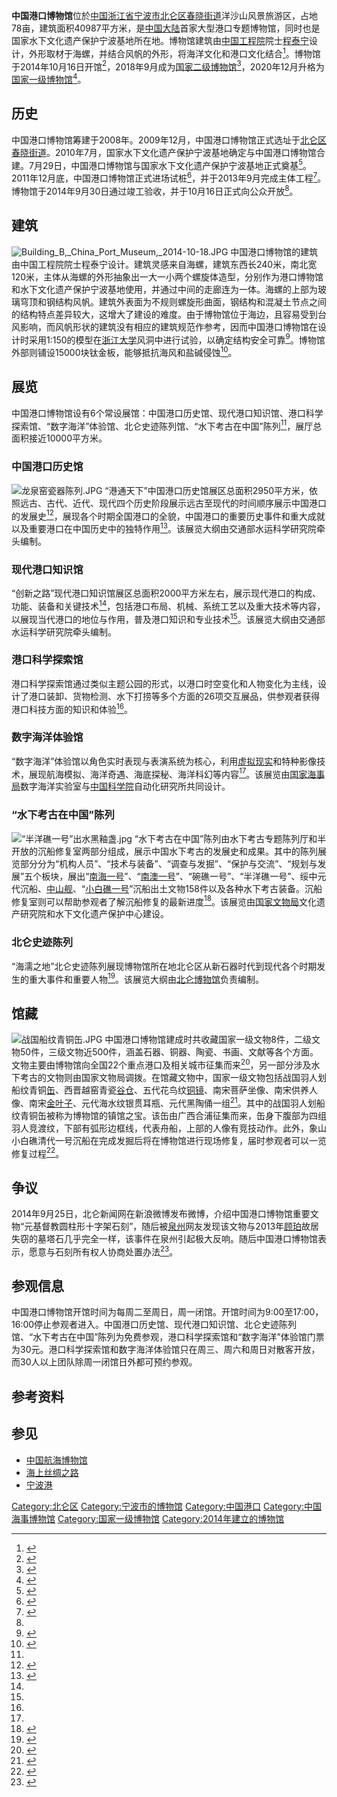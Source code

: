{{coord|29|45|31.20|N|121|54|20.21|E|display=title}}
{{Infobox Museum
 |name          = 
 |image         = Outside China Port Museum, 2014-10-18 01.JPG
 |imagesize     = 
 |caption       = 
 |logo          = China Port Museum Logo.png
 |logosize      = 250px
 |map_type      = 
 |map_caption   = 
 |latitude      = 
 |longitude     = 
 |established   = 2014年10月16日
 |dissolved     = 
 |location      = [[浙江省|浙江省]][[宁波市|宁波市]][[北仑区|北仑区]][[春晓街道|春晓街道]]港博路6号
 |type          = 专题博物馆
 |visitors      = 
 |director      = 
 |curator       = 
 |publictransit = 
 |website       = http://www.portmuseum.cn/
}}

'''中国港口博物馆'''位於[[中国|中国]][[浙江省|浙江省]][[宁波市|宁波市]][[北仑区|北仑区]][[春晓街道|春晓街道]]洋沙山风景旅游区，占地78亩，建筑面积40987平方米，是[[中国大陆|中国大陆]]首家大型港口专题博物馆，同时也是国家水下文化遗产保护宁波基地所在地。博物馆建筑由[[中国工程院|中国工程院]]院士[[程泰宁|程泰宁]]设计，外形取材于海螺，并结合风帆的外形，将海洋文化和港口文化结合<ref>{{cite web|url=http://news.cnnb.com.cn/system/2014/03/12/008009108.shtml|title=宁波中国港口博物馆初露雏形 本月起征集LOGO|publisher=宁波日报|date=2014-03-12|accessdate=2014-04-29|archive-date=2014-04-29|archive-url=https://web.archive.org/web/20140429050016/http://news.cnnb.com.cn/system/2014/03/12/008009108.shtml|dead-url=no}}</ref>。博物馆于2014年10月16日开馆<ref name="chinanews-open">{{cite web|url=http://www.chinanews.com/tp/2014/10-16/6687213.shtml|title=中国港口博物馆在浙江宁波落成开放 外形似海螺|publisher=中国新闻网|date=2014-10-16|accessdate=2014-10-18|archive-date=2014-10-23|archive-url=https://web.archive.org/web/20141023172331/http://www.chinanews.com/tp/2014/10-16/6687213.shtml|dead-url=no}}</ref>，2018年9月成为[[国家二级博物馆|国家二级博物馆]]<ref>{{Cite web|url=http://www.chinamuseum.org.cn/a/xiehuigonggao/20180918/12608.html|title=关于公布第三批国家二、三级博物馆名单的通知|accessdate=2018-09-20|author=|date=2018-09-18|publisher=中国博物馆协会|archive-date=2018-10-24|archive-url=https://web.archive.org/web/20181024110251/http://www.chinamuseum.org.cn/a/xiehuigonggao/20180918/12608.html|dead-url=no}}</ref>，2020年12月升格为[[国家一级博物馆|国家一级博物馆]]<ref>{{Cite web|url=http://www.chinamuseum.org.cn/a/xiehuigonggao/20201221/13535.html|title=关于第四批国家一、二、三级博物馆名单的公告|date=2020-12-21|publisher=中国博物馆协会|accessdate=2020-12-21|archive-date=2021-01-17|archive-url=https://web.archive.org/web/20210117163455/http://www.chinamuseum.org.cn/a/xiehuigonggao/20201221/13535.html|dead-url=no}}</ref>。

== 历史 ==
中国港口博物馆筹建于2008年。2009年12月，中国港口博物馆正式选址于[[北仑区|北仑区]][[春晓街道|春晓街道]]。2010年7月，国家水下文化遗产保护宁波基地确定与中国港口博物馆合建。7月29日，中国港口博物馆与国家水下文化遗产保护宁波基地正式奠基<ref>{{cite web|url=http://old.blnews.com.cn/gb/node2/node802/node855/node860/userobject7ai100338.html|title=宁波中国港口博物馆在北仑奠基|publisher=北仑新闻网|date=2010-07-29|accessdate=2014-10-18|deadurl=yes|archiveurl=https://archive.is/20141018164821/http://old.blnews.com.cn/gb/node2/node802/node855/node860/userobject7ai100338.html|archivedate=2014-10-18}}</ref>。2011年12月底，中国港口博物馆正式进场试桩<ref>{{cite web|url=http://www.blgwj.gov.cn/show-zt.aspx?nid=3230|title=港口博物馆项目完成招标并开始进场试桩|publisher=宁波市北仑区建筑工务局|date=2011-12-30|accessdate=2014-10-18|deadurl=yes|archiveurl=https://web.archive.org/web/20141024025859/http://www.blgwj.gov.cn/show-zt.aspx?nid=3230|archivedate=2014-10-24}}</ref>，并于2013年9月完成主体工程<ref>{{cite web|url=http://www.nbwb.net/zhuanti/wbnbjd/info.aspx?Id=25045|title=港口博物馆筹建顺利推进|publisher=港口博物馆筹建办|date=2013-11-01|accessdate=2014-10-18|archive-date=2014-10-18|archive-url=https://web.archive.org/web/20141018181139/http://www.nbwb.net/zhuanti/wbnbjd/info.aspx?Id=25045|dead-url=no}}</ref>。博物馆于2014年9月30日通过竣工验收，并于10月16日正式向公众开放<ref name="chinanews-open" />。

== 建筑 ==
[[File:Building_B,_China_Port_Museum,_2014-10-18.JPG|thumb]]
中国港口博物馆的建筑由中国工程院院士程泰宁设计。建筑灵感来自海螺，建筑东西长240米，南北宽120米，主体从海螺的外形抽象出一大一小两个螺旋体造型，分别作为港口博物馆和水下文化遗产保护宁波基地使用，并通过中间的走廊连为一体。海螺的上部为玻璃穹顶和钢结构风帆。建筑外表面为不规则螺旋形曲面，钢结构和混凝土节点之间的结构特点差异较大，这增大了建设的难度。由于博物馆位于海边，且容易受到台风影响，而风帆形状的建筑没有相应的建筑规范作参考，因而中国港口博物馆在设计时采用1:150的模型在[[浙江大学|浙江大学]]风洞中进行试验，以确定结构安全可靠<ref>{{cite article|title=宁波·中国港口博物馆结构设计|author=黄建林等|publisher=建筑结构|year=2013|issue=18|volume=43}}</ref>。博物馆外部则铺设15000块钛金板，能够抵抗海风和盐碱侵蚀<ref name="nbwb-open-detail">{{cite web|url=http://news.cnnb.com.cn/system/2014/10/17/008183675.shtml|title=中国港口博物馆昨开放 是国内规模最大的港口专题博物馆|publisher=宁波晚报|date=2014-10-17|accessdate=2014-10-19|archive-date=2019-01-23|archive-url=https://web.archive.org/web/20190123231912/http://news.cnnb.com.cn/system/2014/10/17/008183675.shtml|dead-url=no}}</ref>。

== 展览 ==
中国港口博物馆设有6个常设展馆：中国港口历史馆、现代港口知识馆、港口科学探索馆、“数字海洋”体验馆、北仑史迹陈列馆、“水下考古在中国”陈列<ref name="nbwb-open-detail" />，展厅总面积接近10000平方米。

=== 中国港口历史馆 ===
[[File:龙泉窑瓷器陈列.JPG|thumb]]
“港通天下”中国港口历史馆展区总面积2950平方米，依照远古、古代、近代、现代四个历史阶段展示远古至现代的时间顺序展示中国港口的发展史<ref name="exhibition-1">{{cite web|url=http://www.portmuseum.cn/news_read.php?id=46427&catg_code=news-1|title=港口博物馆筹建办主任楼宏斌在香港中国涉海类博物馆馆长论坛上的发言|publisher=中国港口博物馆|date=2014-09-20|accessdate=2014-10-19|archive-url=https://web.archive.org/web/20141019092116/http://www.portmuseum.cn/news_read.php?id=46427&catg_code=news-1|archive-date=2014-10-19|dead-url=yes}}</ref>，展现各个时期全国港口的全貌，中国港口的重要历史事件和重大成就以及重要港口在中国历史中的独特作用<ref name="exhibition-2">{{cite web|url=http://www.portmuseum.cn/main.html|title=中国港口博物馆—港博概况|publisher=中国港口博物馆|accessdate=2014-10-19|archive-url=https://web.archive.org/web/20141019102755/http://www.portmuseum.cn/main.html|archive-date=2014-10-19|dead-url=yes}}</ref>。该展览大纲由交通部水运科学研究院牵头编制。

=== 现代港口知识馆 ===
“创新之路”现代港口知识馆展区总面积2000平方米左右，展示现代港口的构成、功能、装备和关键技术<ref name="exhibition-1" />，包括港口布局、机械、系统工艺以及重大技术等内容，以展现当代港口的地位与作用，普及港口知识和专业技术<ref name="exhibition-2" />。该展览大纲由交通部水运科学研究院牵头编制。

=== 港口科学探索馆 ===
港口科学探索馆通过类似主题公园的形式，以港口时空变化和人物变化为主线，设计了港口装卸、货物检测、水下打捞等多个方面的26项交互展品，供参观者获得港口科技方面的知识和体验<ref name="exhibition-2" />。

=== 数字海洋体验馆 ===
“数字海洋”体验馆以角色实时表现与表演系统为核心，利用[[虚拟现实|虚拟现实]]和特种影像技术，展现航海模拟、海洋奇遇、海底探秘、海洋科幻等内容<ref name="exhibition-2" />。该展览由[[中华人民共和国海事局|国家海事局]]数字海洋实验室与[[中国科学院|中国科学院]]自动化研究所共同设计。

=== “水下考古在中国”陈列 ===
[[File:“半洋礁一号”出水黑釉盏.jpg|thumb]]
“水下考古在中国”陈列由水下考古专题陈列厅和半开放的沉船修复室两部分组成，展示中国水下考古的发展史和成果。其中的陈列展览部分分为“机构人员”、“技术与装备”、“调查与发掘”、“保护与交流”、“规划与发展”五个板块，展出“[[南海一号|南海一号]]”、“[[南澳一号|南澳一号]]”、“碗礁一号”、“半洋礁一号”、绥中元代沉船、[[中山舰|中山舰]]、“[[小白礁一号|小白礁一号]]”沉船出土文物158件以及各种水下考古装备。沉船修复室则可以帮助参观者了解沉船修复的最新进度<ref>{{cite web|url=http://nb.ifeng.com/nbxw/detail_2014_10/17/3029160_0.shtml|title=到北仑看“小白礁Ⅰ号”发掘与修复|publisher=凤凰宁波|date=2014-10-17|accessdate=2014-10-19|archive-date=2019-01-23|archive-url=https://web.archive.org/web/20190123231912/http://nb.ifeng.com/nbxw/detail_2014_10/17/3029160_0.shtml|dead-url=no}}</ref>。该展览由[[国家文物局|国家文物局]]文化遗产研究院和水下文化遗产保护中心建设。

=== 北仑史迹陈列 ===
“海濡之地”北仑史迹陈列展现博物馆所在地北仑区从新石器时代到现代各个时期发生的重大事件和重要人物<ref>{{cite web|url=http://zjnews.zjol.com.cn/system/2014/10/17/020306979.shtml|title=中国港口博物馆昨起迎客 馆藏珍贵展品2万余件|publisher=钱江晚报|date=2014-10-17|accessdate=2014-10-19|archive-date=2014-10-19|archive-url=https://web.archive.org/web/20141019182535/http://zjnews.zjol.com.cn/system/2014/10/17/020306979.shtml|dead-url=no}}</ref>。该展览大纲由[[北仑博物馆|北仑博物馆]]负责编制。

== 馆藏 ==
[[File:战国船纹青铜缶.JPG|thumb]]
中国港口博物馆建成时共收藏国家一级文物8件，二级文物50件，三级文物近500件，涵盖石器、铜器、陶瓷、书画、文献等各个方面。文物主要由博物馆向全国22个重点港口及相关城市征集而来<ref>{{cite web|url=http://www.nbwb.net/zhuanti/wbnbjd/info.aspx?Id=27983|title=港口博物馆对新征集文物进行定级鉴定|publisher=宁波文化遗产保护网|date=2014-07-04|accessdate=2014-10-19|archive-date=2014-10-19|archive-url=https://web.archive.org/web/20141019184059/http://www.nbwb.net/zhuanti/wbnbjd/info.aspx?Id=27983|dead-url=no}}</ref>，另一部分涉及水下考古的文物则由国家文物局调拨。在馆藏文物中，国家一级文物包括战国羽人划船纹青铜[[缶|缶]]、西晋越窑青瓷[[魂瓶|谷仓]]、五代花鸟纹[[铜镜|铜镜]]、南宋菩萨坐像、南宋供养人像、南宋[[金叶子_(货币)|金叶子]]、元代海水纹银贯耳瓶、元代黑陶俑一组<ref>{{cite web|url=http://news.cnnb.com.cn/system/2014/10/17/008183681.shtml|title=宁波建港口博物馆填补国内空白|publisher=宁波日报|date=2014-10-17|accessdate=2014-10-19|archive-date=2019-01-23|archive-url=https://web.archive.org/web/20190123231912/http://news.cnnb.com.cn/system/2014/10/17/008183681.shtml|dead-url=no}}</ref>。其中的战国羽人划船纹青铜缶被称为博物馆的镇馆之宝。该缶由广西合浦征集而来，缶身下腹部为四组羽人竞渡纹，下部有弧形边框线，代表舟船，上部的人像有竞技动作。此外，象山小白礁清代一号沉船在完成发掘后将在博物馆进行现场修复，届时参观者可以一览修复过程<ref>{{cite web|url=http://news.cnnb.com.cn/system/2013/11/03/007892541.shtml|title=中国港口博物馆文物征集初具规模 欲明年10月建成|publisher=宁波日报|date=2013-11-03|accessdate=2014-10-19|archive-date=2018-07-03|archive-url=https://web.archive.org/web/20180703205938/http://news.cnnb.com.cn/system/2013/11/03/007892541.shtml|dead-url=no}}</ref>。

== 争议 ==
2014年9月25日，北仑新闻网在新浪微博发布微博，介绍中国港口博物馆重要文物“元基督教圆柱形十字架石刻”，随后被[[泉州|泉州]]网友发现该文物与2013年[[顾珀|顾珀]]故居失窃的墓塔石几乎完全一样，该事件在泉州引起极大反响。随后中国港口博物馆表示，愿意与石刻所有权人协商处置办法<ref>{{cite web|url=http://www.mnw.cn/quanzhou/news/803130.html|title=泉州失窃文物墓塔石成宁波港口博物馆镇馆之宝|publisher=海峡都市报|date=2014-09-27|accessdate=2014-10-19|archive-date=2014-10-19|archive-url=https://web.archive.org/web/20141019185021/http://www.mnw.cn/quanzhou/news/803130.html|dead-url=no}}</ref>。

== 参观信息 ==
中国港口博物馆开馆时间为每周二至周日，周一闭馆。开馆时间为9:00至17:00，16:00停止参观者进入。中国港口历史馆、现代港口知识馆、北仑史迹陈列馆、“水下考古在中国”陈列为免费参观，港口科学探索馆和“数字海洋”体验馆门票为30元。港口科学探索馆和数字海洋体验馆只在周三、周六和周日对散客开放，而30人以上团队除周一闭馆日外都可预约参观。

== 参考资料 ==
{{reflist|2}}

== 参见 ==
{{commonscat|China Port Museum}}
* [[中国航海博物馆|中国航海博物馆]]
* [[海上丝绸之路|海上丝绸之路]]
* [[宁波港|宁波港]]

{{中国国家一级博物馆}}

[[Category:北仑区|Category:北仑区]]
[[Category:宁波市的博物馆|Category:宁波市的博物馆]]
[[Category:中国港口|Category:中国港口]]
[[Category:中国海事博物馆|Category:中国海事博物馆]]
[[Category:国家一级博物馆|Category:国家一级博物馆]]
[[Category:2014年建立的博物馆|Category:2014年建立的博物馆]]